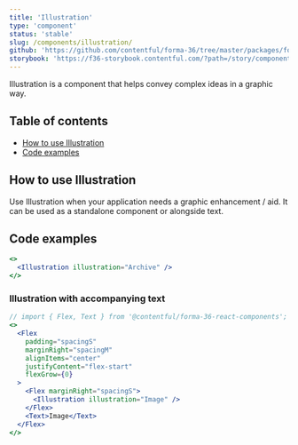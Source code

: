 ```yaml
---
title: 'Illustration'
type: 'component'
status: 'stable'
slug: /components/illustration/
github: 'https://github.com/contentful/forma-36/tree/master/packages/forma-36-react-components/src/components/Illustration'
storybook: 'https://f36-storybook.contentful.com/?path=/story/components-iconbutton--default'
---
```


Illustration is a component that helps convey complex ideas in a graphic way.

## Table of contents

- [How to use Illustration](#how-to-use-empty-state)
- [Code examples](#code-examples)

## How to use Illustration

Use Illustration when your application needs a graphic enhancement / aid.
It can be used as a standalone component or alongside text.

## Code examples

```jsx
<>
  <Illustration illustration="Archive" />
</>
```

### Illustration with accompanying text

```jsx
// import { Flex, Text } from '@contentful/forma-36-react-components';
<>
  <Flex
    padding="spacingS"
    marginRight="spacingM"
    alignItems="center"
    justifyContent="flex-start"
    flexGrow={0}
  >
    <Flex marginRight="spacingS">
      <Illustration illustration="Image" />
    </Flex>
    <Text>Image</Text>
  </Flex>
</>
```
